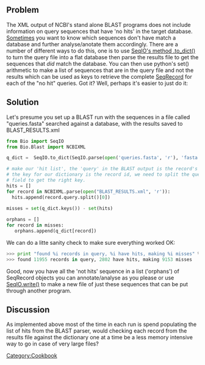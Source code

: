 == Problem ==

The XML output of NCBI's stand alone BLAST programs does not include information on query sequences that have 'no hits' in the target database. [http://bugzilla.open-bio.org/show_bug.cgi?id=2821 Sometimes] you want to know which sequences don't have match a database and further analyse/anotate them accordingly. There are a number of different ways to do this, one is to use [[SeqIO |SeqIO's method .to_dict()]] to turn the query file into a flat database then parse the results file to get the sequences that ''did'' match the database. You can then use python's set() arithmetic to make a list of sequences that are in the query file and not the results which can be used as keys to retrieve the complete [[SeqRecord]] for each of the "no hit" queries. Got it? Well, perhaps it's easier to just do it:
== Solution ==

Let's presume you set up a BLAST run with the sequences in a file called "queries.fasta" searched against a database, with the results saved to BLAST_RESULTS.xml
<source lang=Python>
from Bio import SeqIO
from Bio.Blast import NCBIXML

q_dict =  SeqIO.to_dict(SeqIO.parse(open('queries.fasta', 'r'), 'fasta'))

# make our 'hit list', the 'query' in the BLAST output is the record's ''description'' while
# the key for our dictionary is the record id, we need to split the query and get the first
# field to get the right key. 
hits = []
for record in NCBIXML.parse(open("BLAST_RESULTS.xml", 'r')):
  hits.append(record.query.split()[0])
 
misses = set(q_dict.keys()) - set(hits)

orphans = []
for record in misses:
   orphans.append(q_dict[record])
</source>
 
We can do a litte sanity check to make sure everything worked OK:
<source lang=Python>
>>> print "found %i records in query, %i have hits, making %i misses" % (len(q_dict.keys()), len(hits), len(misses))
>>> found 11955 records in query, 2802 have hits, making 9153 misses
</source>

Good, now you have all the 'not hits' sequence in a list ('orphans') of SeqRecord objects you can annotate/analyse as you please or use [[SeqIO | SeqIO.write()]] to make a new file of just these sequences that can be put through another program. 

== Discussion ==
As implemented above most of the time in each run is spend populating the list of hits from the BLAST parser, would checking each record from the results file against the dictionary one at a time be a less memory intensive way to go in case of very large files?

[[Category:Cookbook]]